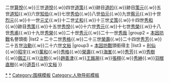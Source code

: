 {{Navbox
|name = 本因坊
|title = [[本因坊家|本因坊]]
|group1 = [[本因坊家|世襲本因坊]]
|list1 = 一世[[本因坊算砂|算砂]]{{.w}}二世[[本因坊算悅|算悅]]{{.w}}三世[[本因坊道悅|道悅]]{{.w}}四世[[本因坊道策|道策]]{{.w}}跡目[[本因坊道的|道的]]{{.w}}跡目[[本因坊策元|策元]]{{.w}}五世[[本因坊道知|道知]]{{.w}}六世[[本因坊知伯|知伯]]{{.w}}七世[[本因坊秀伯|秀伯]]{{.w}}八世[[本因坊伯元|伯元]]{{.w}}九世[[本因坊察元|察元]]{{.w}}十世[[本因坊烈元|烈元]]{{.w}}十一世[[本因坊元丈|元丈]]{{.w}}十二世[[本因坊丈和|丈和]]{{.w}}十三世[[本因坊丈策|丈策]]{{.w}}十四世[[本因坊秀和|秀和]]{{.w}}跡目[[本因坊秀策|秀策]]{{.w}}十五世[[本因坊秀悅|秀悅]]{{.w}}十六世[[本因坊秀元|秀元]]{{.w}}十七世[[本因坊秀榮|秀榮]]{{.w}}十八世[[本因坊秀甫|秀甫]]{{.w}}十九世[[本因坊秀榮|秀榮]]{{.w}}二十世[[本因坊秀元|秀元]]{{.w}}二十一世[[本因坊秀哉|秀哉]]
|group2 = [[本因坊戰]]名譽頭銜
|list2 = 二十二世[[高川格|秀格]]{{.w}}二十三世[[坂田榮男|榮壽]]{{.w}}二十四世[[石田芳夫|秀芳]]{{.w}}二十五世[[趙治勳|治勳]]{{.w}}二十六世[[井山裕太|文裕]]
|group3 = [[本因坊戰]]頭銜得主
|list3 = [[關山利一|利仙]]{{.w}}[[橋本宇太郎|昭宇]]{{.w}}[[岩本薰|薰和]]{{.w}}[[高川格|秀格]]{{.w}}[[坂田榮男|榮壽]]{{.w}}[[林海峰 (围棋)|海峯]]{{.w}}[[石田芳夫|秀芳]]{{.w}}[[武宮正樹|秀樹]]{{.w}}[[加藤正夫|劔正]]{{.w}}[[趙治勳|治勲]]{{.w}}[[趙善津]]{{.w}}[[王銘琬]]{{.w}}[[張栩]]{{.w}}[[高尾紳路|秀紳]]{{.w}}[[羽根直樹]]{{.w}}[[山下敬吾|道吾]]{{.w}}[[井山裕太|文裕]]
}}<noinclude>
[[Category:本因坊家|*]]
[[Category:本因坊|*]]
[[Category:围棋模板]]
[[Category:人物导航模板]]
</noinclude>